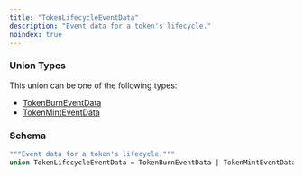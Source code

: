 ```yaml
---
title: "TokenLifecycleEventData"
description: "Event data for a token's lifecycle."
noindex: true
---
```


### Union Types

This union can be one of the following types:

- [TokenBurnEventData](/api-reference/types/tokenburneventdata)
- [TokenMintEventData](/api-reference/types/tokenminteventdata)

### Schema


```graphql 
"""Event data for a token's lifecycle."""
union TokenLifecycleEventData = TokenBurnEventData | TokenMintEventData
```
